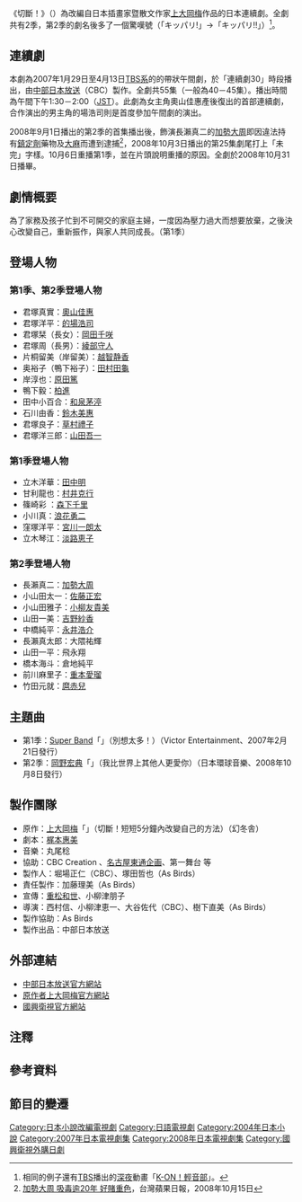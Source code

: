 {{About|2007年的日本電視劇|與譯名相近的條目|美好人生}}
《切斷！》（{{Lang-ja|キッパリ!}}）為改編自日本插畫家暨散文作家[[上大岡梅|上大岡梅]]作品的日本連續劇。全劇共有2季，第2季的劇名後多了一個驚嘆號（「キッパリ!」→「キッパリ!!」）<ref group="注">相同的例子還有[[TBS|TBS]]播出的[[深夜|深夜]]動畫「[[K-ON！輕音部|K-ON！輕音部]]」。</ref>。

{{電視節目信息框
| 顏色       = #87CEEB;color:#FFFFFF
| 名稱       = 美好人生奮鬥記
| 原名       = {{lang|ja|キッパリ!}}
| 圖片       = 
| 圖說       = 
| 類型       = [[家庭|家庭]]
| 原創       = [[上大岡梅|上大岡梅]]
| 發展       = 
| 編劇       = [[梶本惠美|梶本惠美]]
| 導演       = 西村信、小柳津恵一、大谷佐代（CBC）、樹下直美（As Birds）
| 演出       = [[奧山佳惠|奧山佳惠]]、[[的場浩司|的場浩司]] 等
| 配音       = 
| 旁白       = 
| 國家       = {{日本}}
| 地區       = 
| 語言       = [[日語|日語]]
| 集數       = 55
| 製片人     = 堀場正仁（CBC）、塚田哲也（As Birds）
| 監製       = 
| 副製片人   = 
| 共同製片人 = 加藤理美（As Birds）
| 編審       = 
| 剪輯       = 
| 外景       = {{日本}}
| 每集長     = 30分鐘
| 頻道      = 
| 電視網    = [[Japan_News_Network|TBS系列]]
| 電視台    = 
| 視頻制式  = 
| 音頻制式  = [[立體聲|立體聲]]
| 首播國家   = {{JPN}}
| 首播地區   = 
| 製作公司   = [[中部日本放送|中部日本放送]]
| 影視公司   =
| 開始      = 第1季：2007年1月29日
| 結束      = 4月13日（下午1:30－2:00）<br/>第2季：2008年9月1日－10月3日（2008年10月6日－10月31日因故重播第1季）
| 首播國家1   = {{TWN}}
| 電視台1    = [[國興衛視|國興衛視]]
| 視頻制式1  = 
| 音頻制式1  = [[立體聲|立體聲]]
| 開始1      = 2015年2月2日
| 結束1      = 2015年3月24日
| 中國大陸名稱 = 
| 台灣名稱   = 美好人生奮鬥記（國興衛視）
| 港澳名稱   = 
| 馬新名稱   = 
| 官方網站   = http://hicbc.com/tv/drama30/kippari/
| imdb_id   = 
| tv_com_id = 
}}

== 連續劇 ==
本劇為2007年1月29日至4月13日[[TBSテレビ|TBS]][[Japan_News_Network|系]]的的帶狀午間劇，於「連續劇30」時段播出，由[[中部日本放送|中部日本放送]]（CBC）製作。全劇共55集（一般為40－45集）。播出時間為午間下午1:30－2:00（[[日本標準時|JST]]）。此劇為女主角奧山佳惠產後復出的首部連續劇，合作演出的男主角的場浩司則是首度參加午間劇的演出。

2008年9月1日播出的第2季的首集播出後，飾演長瀨真二的[[加勢大周|加勢大周]]即因違法持有[[鎮定劑|鎮定劑]]藥物及[[大麻|大麻]]而遭到逮捕<ref>[http://ent.appledaily.com.tw/enews/article/entertainment/20081015/31047760 加勢大周 吸毒逾20年 好賭重色]，台灣蘋果日報，2008年10月15日</ref>，2008年10月3日播出的第25集劇尾打上「未完」字樣。10月6日重播第1季，並在片頭說明重播的原因。全劇於2008年10月31日播畢。

== 劇情概要 ==
為了家務及孩子忙到不可開交的家庭主婦，一度因為壓力過大而想要放棄，之後決心改變自己，重新振作，與家人共同成長。（第1季）

== 登場人物 ==
=== 第1季、第2季登場人物 ===
* 君塚真實：[[奧山佳惠|奧山佳惠]]
* 君塚洋平：[[的場浩司|的場浩司]]
* 君塚栞（長女）：[[岡田千咲|岡田千咲]]
* 君塚周（長男）：[[綾部守人|綾部守人]]
* 片桐留美（岸留美）：[[越智静香|越智静香]]
* 奥裕子（鴨下裕子）：[[田村田龜|田村田龜]]
* 岸淳也：[[原田篤|原田篤]]
* 鴨下毅：[[柏進|柏進]]
* 田中小百合：[[和泉茅渟|和泉茅渟]]
* 石川由香：[[鈴木美惠|鈴木美惠]]
* 君塚良子：[[草村禮子|草村禮子]]
* 君塚洋三郎：[[山田吾一|山田吾一]]

=== 第1季登場人物 ===
* 立木洋華：[[田中明_(女優)|田中明]]
* 甘利龍也：[[村井克行|村井克行]]
* 篠崎彩 ：[[森下千里|森下千里]]
* 小川真：[[浪花勇二|浪花勇二]]
* 窪塚洋平：[[宮川一朗太|宮川一朗太]]
* 立木琴江：[[淡路恵子|淡路恵子]]

=== 第2季登場人物 === 
* 長瀨真二：[[加勢大周|加勢大周]]
* 小山田太一：[[佐藤正宏|佐藤正宏]]
* 小山田雅子：[[小柳友貴美|小柳友貴美]]
* 山田一美：[[吉野紗香|吉野紗香]]
* 中橋純平：[[永井浩介|永井浩介]]
* 長瀨真太郎：大隈祐輝
* 山田一平：飛永翔
* 橋本海斗：倉地純平
* 前川麻里子：[[重本愛瑠|重本愛瑠]]
* 竹田元就：[[麿赤兒|麿赤兒]]

== 主題曲 ==
* 第1季：[[Super_Band|Super Band]]「{{Lang|ja|思いッキリ!}}」（別想太多！）（Victor Entertainment、2007年2月21日發行）
* 第2季：[[岡野宏典|岡野宏典]]「{{Lang|ja|世界で誰より愛してる}}」（我比世界上其他人更愛你）（日本環球音樂、2008年10月8日發行）

== 製作團隊 ==
* 原作：[[上大岡梅|上大岡梅]]「{{Lang|ja|キッパリ!〜たった5分間で自分を変える方法〜}}」（切斷！短短5分鐘內改變自己的方法）（幻冬舎）
* 劇本：[[梶本惠美|梶本惠美]]
* 音樂：丸尾稔
* 協助：CBC Creation 、[[東通|名古屋東通企画]]、第一舞台 等
* 製作人：堀場正仁（CBC）、塚田哲也（As Birds）
* 責任製作：加藤理美（As Birds）
* 宣傳：[[重松和世|重松和世]]、小柳津朋子
* 導演：西村信、小柳津恵一、大谷佐代（CBC）、樹下直美（As Birds）
* 製作協助：As Birds
* 製作出品：中部日本放送

== 外部連結 ==
* [http://hicbc.com/tv/drama30/kippari/ 中部日本放送官方網站]
* [https://web.archive.org/web/20150202215417/http://www1.ocn.ne.jp/~tomesan/ 原作者上大岡梅官方網站]
* [http://www.goldsuntv.com.tw/event.php 國興衛視官方網站]

== 注釋 ==
{{Reflist|group="注"}}

== 參考資料 ==
<references />

== 節目的變遷 ==
{{電視節目的變遷|
|電視台={{JPN}}[[MBS|MBS]]·[[CBC|CBC]]
|播放檔次=週一至五13:30-14:00
|上一節目=[[家族善哉|家族善哉]]<br/>（2006.11.27 - 2007.1.26）
|節目名稱=美好人生奮鬥記<br/>（2007.1.29 - 4.13）

|下一節目=[[暖流_(小說)|暖流]]<br/>（2007.4.16 - 6.29）
|2播放檔次=週一至五13:30-14:00
|2上一節目=[[夏戀|夏戀]]<br/>（2008.6.30 - 8.29）<br/>（[[電視劇30|電視劇30]]）
|2節目名稱=美好人生奮鬥記2<br/>（2008.9.1 - 10.3）<br/>↓<br/>美好人生奮鬥記（重播）<br/>（2008.10.6 - 10.31）<br/>（[[午劇|午劇]]）
|2下一節目=[[熊貓來鎮|熊貓來鎮]]<br/>（2008.11.3 - 12.26）
}}

{{電視節目的變遷
|電視台={{flagicon|Taiwan}} [[國興衛視|國興衛視]]
|播放檔次= 週一至週四 22:00至23:00 （一天一次播'''兩集'''）
|節目名稱= 美好人生奮鬥記<br/>（2015.02.02 - 2015.03.24）
|上一節目= [[玻璃之家|玻璃之家]]
|下一節目=[[紳士大主廚|紳士大主廚]]<br/>（2015.03.25 - 2015.04.09）
}}

{{電視劇30}}
{{午劇}}
{{2015年台灣播出之日劇}}

{{DEFAULTSORT:Kippari}}
[[Category:日本小說改編電視劇|Category:日本小說改編電視劇]]
[[Category:日語電視劇|Category:日語電視劇]]
[[Category:2004年日本小說|Category:2004年日本小說]]
[[Category:2007年日本電視劇集|Category:2007年日本電視劇集]]
[[Category:2008年日本電視劇集|Category:2008年日本電視劇集]]
[[Category:國興衛視外購日劇|Category:國興衛視外購日劇]]